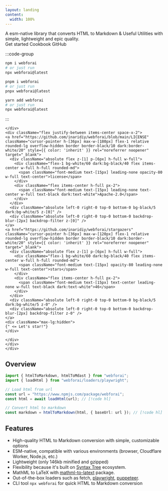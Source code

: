 ```yaml
---
layout: landing
content:
  width: 100%
---
```



<div className="max-w-screen-lg mx-auto vp-doc relative px-6 mb-24 mt-8 md:px-0 md:mb-16">
  <div className="pt-[48px] max-sm:pt-0">
    <div className="max-sm:px-0 flex justify-between z-0 max-md:justify-center">
      <div className="space-y-8 max-w-sm flex flex-col items-start max-md:items-center">
          <HomePage.Logo />
        <div className="font-regular text-lg max-sm:text-base max-md:text-center">
          A esm-native library that converts HTML to Markdown & Useful Utilities with simple, lightweight and epic quality.
        </div>
        <div className="flex justify-center space-x-2">
          <HomePage.Button href="/getting-started" variant="accent">Get started</HomePage.Button>
          <HomePage.Button href="/cookbook">Cookbook</HomePage.Button>
          <HomePage.Button href="https://github.com/inaridiy/webforai">GitHub</HomePage.Button>
        </div>
      </div>
      <div className="flex flex-col justify-between w-[440px] space-y-10 max-md:hidden">
        <div id="home-install" className="h-full">

:::code-group

```bash [npm]
npm i webforai
# or just run
npx webforai@latest
```

```bash [pnpm]
pnpm i webforai
# or just run
pnpx webforai@latest
```

```bash [yarn]
yarn add webforai
# or just run
npx webforai@latest
```

:::

    </div>
    <div className="flex justify-between items-center space-x-2">
    <a href="https://github.com/inaridiy/webforai/blob/main/LICENSE" className="cursor-pointer h-[36px] max-w-[180px] flex-1 relative rounded-lg overflow-hidden border border-black/10 dark:border-white/20" style={{ color: 'inherit' }} rel="noreferrer noopener" target="_blank">
      <div className="absolute flex z-[1] p-[6px] h-full w-full">
        <div className="flex-1 bg-white/60 dark:bg-black/40 flex items-center w-full h-full rounded-md">
          <span className="font-medium text-[15px] leading-none opacity-80 w-full text-center">license</span>
        </div>
        <div className="flex items-center h-full px-2">
          <span className="font-medium text-[15px] leading-none text-center w-full text-black dark:text-white">Apache-2.0</span>
        </div>
      </div>
      <div className="absolute left-0 right-0 top-0 bottom-0 bg-black/5 dark:bg-white/5 z-[0]" />
      <div className="absolute left-0 right-0 top-0 bottom-0 backdrop-blur-[2px] backdrop-filter z-[0]" />
    </a>
    <a href="https://github.com/inaridiy/webforai/stargazers" className="cursor-pointer h-[36px] max-w-[120px] flex-1 relative rounded-lg overflow-hidden border border-black/10 dark:border-white/20" style={{ color: 'inherit' }} rel="noreferrer noopener" target="_blank">
      <div className="absolute flex z-[1] p-[6px] h-full w-full">
        <div className="flex-1 bg-white/60 dark:bg-black/40 flex items-center w-full h-full rounded-md">
          <span className="font-medium text-[15px] opacity-80 leading-none w-full text-center">stars</span>
        </div>
        <div className="flex items-center h-full px-2">
          <span className="font-medium text-[15px] text-center leading-none w-full text-black dark:text-white">46</span>
        </div>
      </div>
      <div className="absolute left-0 right-0 top-0 bottom-0 bg-black/5 dark:bg-white/5 z-0" />
      <div className="absolute left-0 right-0 top-0 bottom-0 backdrop-blur-[2px] backdrop-filter z-0" />
    </a>
    <div className="max-lg:hidden">
    {" <= Let's star!"}
    </div>

    </div>
    </div>
    </div>

  </div>
</div>



<section className="max-w-screen-md mx-auto">

#
# Overview

```ts twoslash
import { htmlToMarkdown, htmlToMdast } from "webforai";
import { loadHtml } from "webforai/loaders/playwright";

// Load html from url
const url = "https://www.npmjs.com/package/webforai";
const html = await loadHtml(url); // [!code hl]

// Convert html to markdown
const markdown = htmlToMarkdown(html, { baseUrl: url }); // [!code hl]
```

#
# Features

- High-quality HTML to Markdown conversion with simple, customizable options
- ESM-native, compatible with various environments (browser, Cloudflare Worker, Node.js, etc.)
- Lightweight (only 146kb minified and gzipped)
- Flexibility because it's built on [Syntax Tree](https://github.com/syntax-tree) ecosystem.
- MathML to LaTeX with [mathml-to-latext](https://www.npmjs.com/package/mathml-to-latex) package.
- Out-of-the-box loaders such as fetch, [playwright](https://www.npmjs.com/package/playwright), [puppeteer](https://www.npmjs.com/package/puppeteer).
- CLI tool `npx webforai` for quick HTML to Markdown conversion

</section>
